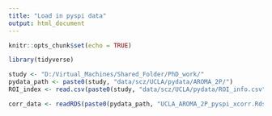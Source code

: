 ```yaml
---
title: "Load in pyspi data"
output: html_document
---
```


```r
knitr::opts_chunk$set(echo = TRUE)
```

```r
library(tidyverse)

study <- "D:/Virtual_Machines/Shared_Folder/PhD_work/"
pydata_path <- paste0(study, "data/scz/UCLA/pydata/AROMA_2P/")
ROI_index <- read.csv(paste0(study, "data/scz/UCLA/pydata/ROI_info.csv"))
```

```r
corr_data <- readRDS(paste0(pydata_path, "UCLA_AROMA_2P_pyspi_xcorr.Rds"))
```
